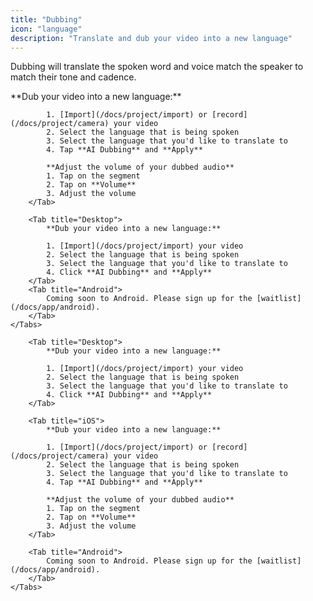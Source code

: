 ```yaml
---
title: "Dubbing"
icon: "language"
description: "Translate and dub your video into a new language"
---
```


Dubbing will translate the spoken word and voice match the speaker to match their tone and cadence.


<div id="ios-tab">
    <Tabs>
        <Tab title="iOS">
            **Dub your video into a new language:**

            1. [Import](/docs/project/import) or [record](/docs/project/camera) your video
            2. Select the language that is being spoken
            3. Select the language that you'd like to translate to
            4. Tap **AI Dubbing** and **Apply**

            **Adjust the volume of your dubbed audio**
            1. Tap on the segment
            2. Tap on **Volume**
            3. Adjust the volume
        </Tab>

        <Tab title="Desktop">
            **Dub your video into a new language:**

            1. [Import](/docs/project/import) your video
            2. Select the language that is being spoken
            3. Select the language that you'd like to translate to
            4. Click **AI Dubbing** and **Apply**
        </Tab>
        <Tab title="Android">
            Coming soon to Android. Please sign up for the [waitlist](/docs/app/android).
        </Tab>
    </Tabs>
</div>


<div id="desktop-tab">
    <Tabs>

        <Tab title="Desktop">
            **Dub your video into a new language:**

            1. [Import](/docs/project/import) your video
            2. Select the language that is being spoken
            3. Select the language that you'd like to translate to
            4. Click **AI Dubbing** and **Apply**
        </Tab>

        <Tab title="iOS">
            **Dub your video into a new language:**

            1. [Import](/docs/project/import) or [record](/docs/project/camera) your video
            2. Select the language that is being spoken
            3. Select the language that you'd like to translate to
            4. Tap **AI Dubbing** and **Apply**

            **Adjust the volume of your dubbed audio**
            1. Tap on the segment
            2. Tap on **Volume**
            3. Adjust the volume
        </Tab>

        <Tab title="Android">
            Coming soon to Android. Please sign up for the [waitlist](/docs/app/android).
        </Tab>
    </Tabs>
</div>